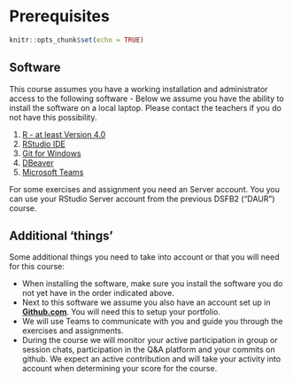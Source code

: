 # Prerequisites {.unnumbered #preparingforthecourse}

<!-- unnumbered + label should work but it doesn't -->
<!-- https://bookdown.org/yihui/rmarkdown-cookbook/unnumbered-sections.html -->

```r
knitr::opts_chunk$set(echo = TRUE)
```

## Software {#softwarelist}
This course assumes you have a working installation and administrator access to the following software - Below we assume you have the ability to install the software on a local laptop. Please contact the teachers if you do not have this possibility. 

 <!-- 1. [Docker Desktop](https://www.docker.com/get-started) -->
 <!-- 1. [Visual Studio Code - Microsoft](https://code.visualstudio.com/) -->
 <!-- 1. [Visual Studio Code Docker plugin](https://code.visualstudio.com/) -->
  <!-- 1. [CyberDuck](https://cyberduck.io/) -->
  
 1. [R - at least Version 4.0](https://cran.r-project.org/)
 1. [RStudio IDE](https://rstudio.com/products/rstudio/download/)
 1. [Git for Windows](https://git-scm.com/download/win)
 1. [DBeaver](https://dbeaver.io/)
 1. [Microsoft Teams](https://www.microsoft.com/nl-nl/microsoft-teams/group-chat-software)

For some exercises and assignment you need an Server account. You you can use your RStudio Server account from the previous DSFB2 ("DAUR") course.

## Additional 'things'

Some additional things you need to take into account or that you will need for this course:

 - When installing the software, make sure you install the software you do not yet have in the order indicated above.
 - Next to this software we assume you also have an account set up in [**Github.com**](https://github.com/). You will need this to setup your portfolio.
 - We will use Teams to communicate with you and guide you through the exercises and assignments. 
 - During the course we will monitor your active participation in group or session chats, participation in the Q&A platform and your commits on github. We expect an active contribution and will take your activity into account when determining your score for the course. 

<!-- ## Online Sessions -->
<!-- The online sessions require you to have an internet connection and an updated version of Microsoft Teams and sufficient bandwidth to use audio and video during the sessions. -->


